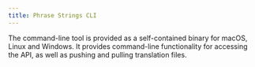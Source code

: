 ```yaml
---
title: Phrase Strings CLI
---
```


The command-line tool is provided as a self-contained binary for macOS, Linux and Windows. It provides command-line functionality for accessing the API, as well as pushing and pulling translation files.

<Card title="Phrase Strings CLI on Github" icon="github" horizontal href="https://github.com/phrase/phrase-cli" />